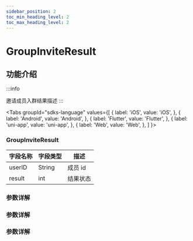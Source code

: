 ```yaml
---
sidebar_position: 2
toc_min_heading_level: 2
toc_max_heading_level: 2
---
```


# GroupInviteResult

## 功能介绍

:::info

邀请成员入群结果描述
:::

<Tabs
groupId="sdks-language"
values={[
{ label: 'iOS', value: 'iOS', },
{ label: 'Android', value: 'Android', },
{ label: 'Flutter', value: 'Flutter', },
{ label: 'uni-app', value: 'uni-app', },
{ label: 'Web', value: 'Web', },
]
}>

<TabItem value="Flutter">

### GroupInviteResult

| 字段名称 | 字段类型 | 描述     |
| -------- | -------- | -------- |
| userID   | String   | 成员 id  |
| result   | int      | 结果状态 |

</TabItem>

<TabItem value="iOS">

</TabItem>

<TabItem value="Android">

### 参数详解

</TabItem>

<TabItem value="Web">

### 参数详解

</TabItem>

<TabItem value="uni-app">

### 参数详解

</TabItem>

</Tabs>
